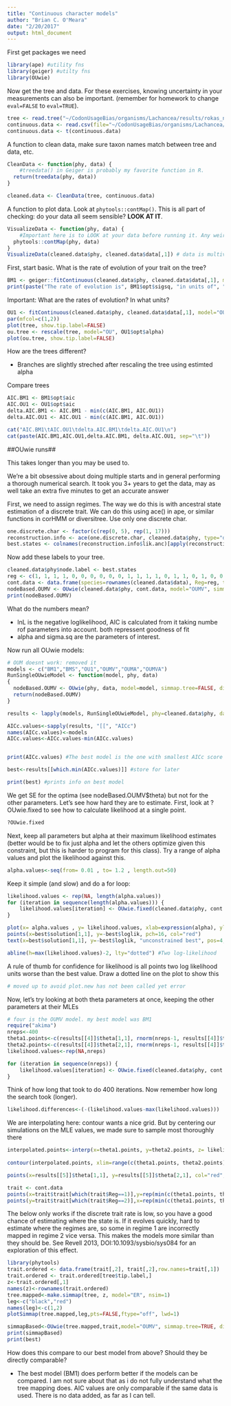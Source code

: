 ```yaml
---
title: "Continuous character models"
author: "Brian C. O'Meara"
date: "2/20/2017"
output: html_document
---
```


First get packages we need

```r
library(ape) #utility fns
library(geiger) #utilty fns
library(OUwie)
```

Now get the tree and data. For these exercises, knowing uncertainty in your measurements can also be important. (remember for homework to change `eval=FALSE` to `eval=TRUE`).

```r
tree <- read.tree("~/CodonUsageBias/organisms/Lachancea/results/rokas_noBay_RAxML_bestTree_rooted.nwk")
continuous.data <- read.csv(file="~/CodonUsageBias/organisms/Lachancea/results/delta_M_means.csv", stringsAsFactors=FALSE, header=T) #death to factors.
continuous.data <- t(continuous.data)
```

A function to clean data, make sure taxon names match between tree and data, etc. 

```r
CleanData <- function(phy, data) {
	#treedata() in Geiger is probably my favorite function in R.
  return(treedata(phy, data))
}

cleaned.data <- CleanData(tree, continuous.data)
```

A function to plot data. Look at `phytools::contMap()`. This is all part of checking: do your data all seem sensible? **LOOK AT IT**.

```r
VisualizeData <- function(phy, data) {
	#Important here is to LOOK at your data before running it. Any weird values? Does it all make sense? What about your tree? Polytomies?
  phytools::contMap(phy, data)
}
VisualizeData(cleaned.data$phy, cleaned.data$data[,1]) # data is multivariate but contMap only works for univariate?

```

First, start basic. What is the rate of evolution of your trait on the tree? 

```r
BM1 <- geiger::fitContinuous(cleaned.data$phy, cleaned.data$data[,1], model="BM")
print(paste("The rate of evolution is", BM1$opt$sigsq, "in units of", "substitutions per codon, the units of the tree"))
```

Important: What are the rates of evolution? In what units?


```r
OU1 <- fitContinuous(cleaned.data$phy, cleaned.data$data[,1], model="OU")
par(mfcol=c(1,2))
plot(tree, show.tip.label=FALSE)
ou.tree <- rescale(tree, model="OU", OU1$opt$alpha)
plot(ou.tree, show.tip.label=FALSE)
```

How are the trees different?

* Branches are slightly streched after rescaling the tree using estimted alpha

Compare trees

```r
AIC.BM1 <- BM1$opt$aic
AIC.OU1 <- OU1$opt$aic
delta.AIC.BM1 <- AIC.BM1 - min(c(AIC.BM1, AIC.OU1))
delta.AIC.OU1 <- AIC.OU1 - min(c(AIC.BM1, AIC.OU1))

cat("AIC.BM1\tAIC.OU1\tdelta.AIC.BM1\tdelta.AIC.OU1\n")
cat(paste(AIC.BM1,AIC.OU1,delta.AIC.BM1, delta.AIC.OU1, sep="\t"))
```


##OUwie runs##

This takes longer than you may be used to. 

We're a bit obsessive about doing multiple starts and in general performing a thorough numerical search. It took you 3+ years to get the data, may as well take an extra five minutes to get an accurate answer

First, we need to assign regimes. The way we do this is with ancestral state estimation of a discrete trait. We can do this using ace() in ape, or similar functions in corHMM or diversitree. Use only one discrete char.

```r
one.discrete.char <- factor(c(rep(0, 5), rep(1, 17)))
reconstruction.info <- ace(one.discrete.char, cleaned.data$phy, type="discrete", method="ML", CI=TRUE)
best.states <- colnames(reconstruction.info$lik.anc)[apply(reconstruction.info$lik.anc, 1, which.max)]
```

Now add these labels to your tree.

```r
cleaned.data$phy$node.label <- best.states
reg <- c(1, 1, 1, 1, 0, 0, 0, 0, 0, 0, 1, 1, 1, 1, 0, 1, 1, 0, 1, 0, 0, 1)
cont.data <- data.frame(species=rownames(cleaned.data$data), Reg=reg, trait=cleaned.data$data[,1])
nodeBased.OUMV <- OUwie(cleaned.data$phy, cont.data, model="OUMV", simmap.tree=FALSE, diagn=FALSE, root.age = max(phytools::nodeHeights(cleaned.data$phy)))
print(nodeBased.OUMV)
```

What do the numbers mean?

* lnL is the negative loglikelihood, AIC is calculated from it taking numbe rof parameters into account. both repressent goodness of fit
* alpha and sigma.sq are the parameters of interest. 

Now run all OUwie models:

```r
# OUM doesnt work: removed it
models <- c("BM1","BMS","OU1","OUMV","OUMA","OUMVA")
RunSingleOUwieModel <- function(model, phy, data)
{
  nodeBased.OUMV <- OUwie(phy, data, model=model, simmap.tree=FALSE, diagn=FALSE, root.age = max(phytools::nodeHeights(cleaned.data$phy)))
  return(nodeBased.OUMV)
}

results <- lapply(models, RunSingleOUwieModel, phy=cleaned.data$phy, data=cont.data)

AICc.values<-sapply(results, "[[", "AICc")
names(AICc.values)<-models
AICc.values<-AICc.values-min(AICc.values)


print(AICc.values) #The best model is the one with smallest AICc score

best<-results[[which.min(AICc.values)]] #store for later

print(best) #prints info on best model
```

We get SE for the optima (see nodeBased.OUMV$theta) but not for the other parameters. Let's see how hard they are to estimate. 
First, look at ?OUwie.fixed to see how to calculate likelihood at a single point.

```r
?OUwie.fixed
```

Next, keep all parameters but alpha at their maximum likelihood estimates (better would be to fix just alpha and let the others optimize given this constraint, but this is harder to program for this class). Try a range of alpha values and plot the likelihood against this.

```r
alpha.values<-seq(from= 0.01 , to= 1.2 , length.out=50)
```

Keep it simple (and slow) and do a for loop:

```r
likelihood.values <- rep(NA, length(alpha.values))
for (iteration in sequence(length(alpha.values))) {
	likelihood.values[iteration] <- OUwie.fixed(cleaned.data$phy, cont.data, model="OUMV", alpha=rep(alpha.values[iteration],2), sigma.sq=results[[4]]$solution[2,], theta=best$theta[,1], root.age = max(phytools::nodeHeights(cleaned.data$phy)))$loglik
}

plot(x= alpha.values , y= likelihood.values, xlab=expression(alpha), ylab="log(Likelihood)", type="l", bty="n")
points(x=best$solution[1,1], y=-best$loglik, pch=16, col="red")
text(x=best$solution[1,1], y=-best$loglik, "unconstrained best", pos=4, col="red")

abline(h=max(likelihood.values)-2, lty="dotted") #Two log-likelihood 
```

A rule of thumb for confidence for likelihood is all points two log likelihood units worse than the best value. Draw a dotted line on the plot to show this

```r
# moved up to avoid plot.new has not been called yet error
```

Now, let's try looking at both theta parameters at once, keeping the other parameters at their MLEs

```r
# four is the OUMV model. my best model was BM1
require("akima")
nreps<-400
theta1.points<-c(results[[4]]$theta[1,1], rnorm(nreps-1, results[[4]]$theta[1,1], 5*results[[4]]$theta[1,2])) #center on optimal value, have extra variance
theta2.points<-c(results[[4]]$theta[2,1], rnorm(nreps-1, results[[4]]$theta[2,1], 5*results[[4]]$theta[2,2])) #center on optimal value, have extra variance
likelihood.values<-rep(NA,nreps)

for (iteration in sequence(nreps)) {
	likelihood.values[iteration] <- OUwie.fixed(cleaned.data$phy, cont.data, model="OUMV", alpha=results[[4]]$solution[1,], sigma.sq=results[[4]]$solution[2,], theta=c(theta1.points[iteration], theta2.points[iteration]), root.age = max(phytools::nodeHeights(cleaned.data$phy)))$loglik
}
```


Think of how long that took to do 400 iterations. Now remember how long the search took (longer).

```r
likelihood.differences<-(-(likelihood.values-max(likelihood.values)))
```

We are interpolating here: contour wants a nice grid. But by centering our simulations on the MLE values, we made sure to sample most thoroughly there

```r
interpolated.points<-interp(x=theta1.points, y=theta2.points, z= likelihood.differences, linear=FALSE, extrap=TRUE, xo=seq(min(theta1.points), max(theta1.points), length = 400), yo=seq(min(theta2.points), max(theta2.points), length = 400))
	
contour(interpolated.points, xlim=range(c(theta1.points, theta2.points)),ylim=range(c(theta1.points, theta2.points)), xlab="Theta 1", ylab="Theta 2", levels=c(2,5,10),add=FALSE,lwd=1, bty="n", asp=1)

points(x=results[[5]]$theta[1,1], y=results[[5]]$theta[2,1], col="red", pch=16)

trait <- cont.data
points(x=trait$trait[which(trait$Reg==1)],y=rep(min(c(theta1.points, theta2.points)), length(which(trait$Reg==1))), pch=18, col=rgb(0,0,0,.3)) #the tip values in regime 1, plotted along x axis
points(y=trait$trait[which(trait$Reg==2)],x=rep(min(c(theta1.points, theta2.points)), length(which(trait$Reg==2))), pch=18, col=rgb(0,0,0,.3)) #the tip values in regime 2, plotted along y axis
```

The below only works if the discrete trait rate is low, so you have a good chance of estimating where the state is. If it evolves quickly, hard to estimate where the regimes are, so some in regime 1 are incorrectly mapped in regime 2 vice versa. This makes the models more similar than they should be. See Revell 2013, DOI:10.1093/sysbio/sys084 for an exploration of this effect.

```r
library(phytools)
trait.ordered <- data.frame(trait[,2], trait[,2],row.names=trait[,1])
trait.ordered <- trait.ordered[tree$tip.label,]
z<-trait.ordered[,1]
names(z)<-rownames(trait.ordered)
tree.mapped<-make.simmap(tree, z, model="ER", nsim=1)
leg<-c("black","red")
names(leg)<-c(1,2)
plotSimmap(tree.mapped,leg,pts=FALSE,ftype="off", lwd=1)

simmapBased<-OUwie(tree.mapped,trait,model="OUMV", simmap.tree=TRUE, diagn=FALSE, root.age = max(phytools::nodeHeights(cleaned.data$phy)))
print(simmapBased)
print(best)
```

How does this compare to our best model from above? Should they be directly comparable?

* The best model (BM1) does perform better if the models can be compared. I am not sure about that as i do not fully understand what the tree mapping does. AIC values are only comparable if the same data is used. There is no data added, as far as I can tell.


